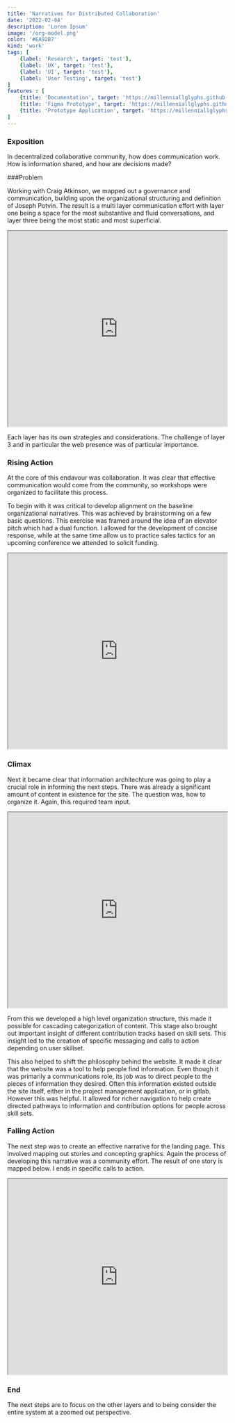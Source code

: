 ```yaml
---
title: 'Narratives for Distributed Collaboration'
date: '2022-02-04'
description: 'Lorem Ipsum'
image: '/org-model.png'
color: '#EA92B7'
kind: 'work'
tags: [
    {label: 'Research', target: 'test'},
    {label: 'UX', target: 'test'},
    {label: 'UI', target: 'test'},
    {label: 'User Testing', target: 'test'}
]
features : [
    {title: 'Documentation', target: 'https://millenniallglyphs.github.io/neighborhood-scale-software-patterns/'},
    {title: 'Figma Prototype', target: 'https://millenniallglyphs.github.io/neighborhood-scale-software-patterns/'},
    {title: 'Prototype Application', target: 'https://millenniallglyphs.github.io/neighborhood-scale-software-patterns/'},
]
---
```


### Exposition

In decentralized collaborative community, how does communication work. How is information shared, and how are decisions made?

###Problem

Working with Craig Atkinson, we mapped out a governance and communication, building upon the organizational structuring and definition of Joseph Potvin. The result is a multi layer communication effort with layer one being a space for the most substantive and fluid conversations, and layer three being the most static and most superficial. 

<iframe border="1px solid rgba(0, 0, 0, 0.1);" width="100%" height="450" src="https://www.figma.com/embed?embed_host=share&url=https%3A%2F%2Fwww.figma.com%2Ffile%2FF8o3yYn4PlwWbGU1FGBcbO%2FOrg-Structure%3Fnode-id%3D0%253A1" allowfullscreen></iframe>

Each layer has its own strategies and considerations. The challenge of layer 3 and in particular the web presence was of particular importance.

### Rising Action

At the core of this endavour was collaboration. It was clear that effective communication would come from the community, so workshops were organized to facilitate this process. 

To begin with it was critical to develop alignment on the baseline organizational narratives. This was achieved by brainstorming on a few basic questions. This exercise was framed around the idea of an elevator pitch which had a dual function. I allowed for the development of concise response, while at the same time allow us to practice sales tactics for an upcoming conference we attended to solicit funding. 

<iframe border="1px solid rgba(0, 0, 0, 0.1);" width="100%" height="450" src="https://www.figma.com/embed?embed_host=share&url=https%3A%2F%2Fwww.figma.com%2Ffile%2FPxFxiawxwVsfSbodAv1gTs%2Ffront-copy%3Fnode-id%3D0%253A1" allowfullscreen></iframe>

### Climax

Next it became clear that information architechture was going to play a crucial role in informing the next steps. There was already a significant amount of content in existence for the site. The question was, how to organize it. Again, this required team input.

<iframe border="1px solid rgba(0, 0, 0, 0.1);" width="100%" height="450" src="https://www.figma.com/embed?embed_host=share&url=https%3A%2F%2Fwww.figma.com%2Ffile%2FHFd0zrNUYw9pMc4mCz9wBf%2FContent-Map%3Fnode-id%3D0%253A1" allowfullscreen></iframe>

From this we developed a high level organization structure, this made it possible for cascading categorization of content. This stage also brought out important insight of different contribution tracks based on skill sets. This insight led to the creation of specific messaging and calls to action depending on user skillset. 

This also helped to shift the philosophy behind the website. It made it clear that the website was a tool to help people find information. Even though it was primarily a communications role, its job was to direct people to the pieces of information they desired. Often this information existed outside the site itself, either in the project management application, or in gitlab. However this was helpful. It allowed for richer navigation to help create directed pathways to information and contribution options for people across skill sets. 

### Falling Action

The next step was to create an effective narrative for the landing page. This involved mapping out stories and concepting graphics. Again the process of developing this narrative was a community effort. The result of one story is mapped below. I ends in specific calls to action. 

<iframe border="1px solid rgba(0, 0, 0, 0.1);" width="100%" height="450" src="https://www.figma.com/embed?embed_host=share&url=https%3A%2F%2Fwww.figma.com%2Ffile%2FTDgH5XndWgJkouwpSnJg3X%2FProposal-narrative%3Fnode-id%3D0%253A1" allowfullscreen></iframe>


### End

The next steps are to focus on the other layers and to being consider the entire system at a zoomed out perspective. 